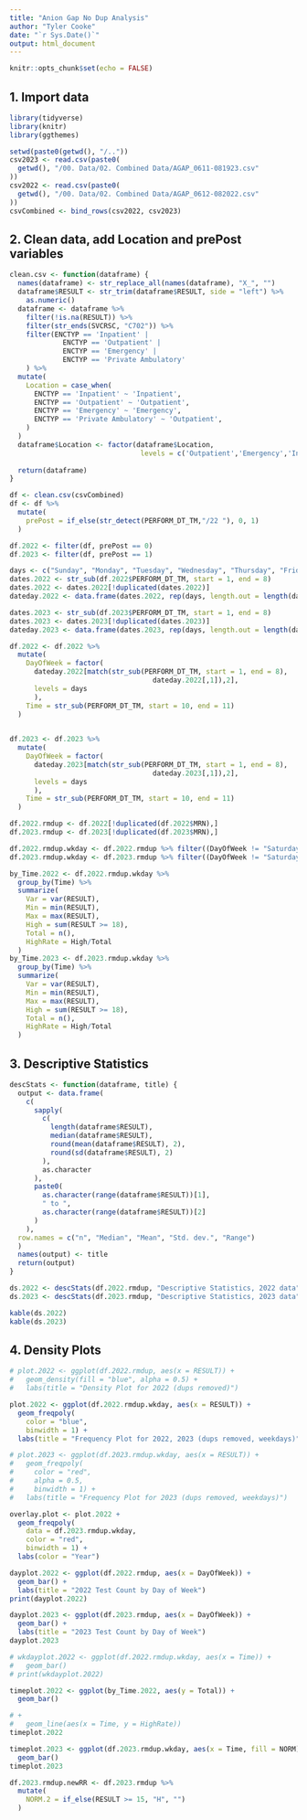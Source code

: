 ```yaml
---
title: "Anion Gap No Dup Analysis"
author: "Tyler Cooke"
date: "`r Sys.Date()`"
output: html_document
---
```


```r
knitr::opts_chunk$set(echo = FALSE)
```

## 1. Import data

```r
library(tidyverse)
library(knitr)
library(ggthemes)

setwd(paste0(getwd(), "/.."))
csv2023 <- read.csv(paste0(
  getwd(), "/00. Data/02. Combined Data/AGAP_0611-081923.csv"
))
csv2022 <- read.csv(paste0(
  getwd(), "/00. Data/02. Combined Data/AGAP_0612-082022.csv"
))
csvCombined <- bind_rows(csv2022, csv2023)
```

## 2. Clean data, add Location and prePost variables

```r
clean.csv <- function(dataframe) {
  names(dataframe) <- str_replace_all(names(dataframe), "X_", "")
  dataframe$RESULT <- str_trim(dataframe$RESULT, side = "left") %>% 
    as.numeric()
  dataframe <- dataframe %>% 
    filter(!is.na(RESULT)) %>% 
    filter(str_ends(SVCRSC, "C702")) %>% 
    filter(ENCTYP == 'Inpatient' |
             ENCTYP == 'Outpatient' |
             ENCTYP == 'Emergency' |
             ENCTYP == 'Private Ambulatory'
    ) %>%
  mutate(
    Location = case_when(
      ENCTYP == 'Inpatient' ~ 'Inpatient',
      ENCTYP == 'Outpatient' ~ 'Outpatient',
      ENCTYP == 'Emergency' ~ 'Emergency',
      ENCTYP == 'Private Ambulatory' ~ 'Outpatient',
    )
  )
  dataframe$Location <- factor(dataframe$Location,
                                levels = c('Outpatient','Emergency','Inpatient'))
  
  return(dataframe)
}

df <- clean.csv(csvCombined)
df <- df %>% 
  mutate(
    prePost = if_else(str_detect(PERFORM_DT_TM,"/22 "), 0, 1)
  )

df.2022 <- filter(df, prePost == 0)
df.2023 <- filter(df, prePost == 1)

days <- c("Sunday", "Monday", "Tuesday", "Wednesday", "Thursday", "Friday", "Saturday")
dates.2022 <- str_sub(df.2022$PERFORM_DT_TM, start = 1, end = 8)
dates.2022 <- dates.2022[!duplicated(dates.2022)]
dateday.2022 <- data.frame(dates.2022, rep(days, length.out = length(dates.2022)))

dates.2023 <- str_sub(df.2023$PERFORM_DT_TM, start = 1, end = 8)
dates.2023 <- dates.2023[!duplicated(dates.2023)]
dateday.2023 <- data.frame(dates.2023, rep(days, length.out = length(dates.2023)))

df.2022 <- df.2022 %>% 
  mutate(
    DayOfWeek = factor(
      dateday.2022[match(str_sub(PERFORM_DT_TM, start = 1, end = 8),
                                   dateday.2022[,1]),2],
      levels = days
      ),
    Time = str_sub(PERFORM_DT_TM, start = 10, end = 11)
  )
  

df.2023 <- df.2023 %>% 
  mutate(
    DayOfWeek = factor(
      dateday.2023[match(str_sub(PERFORM_DT_TM, start = 1, end = 8),
                                   dateday.2023[,1]),2],
      levels = days
      ),
    Time = str_sub(PERFORM_DT_TM, start = 10, end = 11)
  )

df.2022.rmdup <- df.2022[!duplicated(df.2022$MRN),]
df.2023.rmdup <- df.2023[!duplicated(df.2023$MRN),]

df.2022.rmdup.wkday <- df.2022.rmdup %>% filter((DayOfWeek != "Saturday") & (DayOfWeek != "Sunday")) 
df.2023.rmdup.wkday <- df.2023.rmdup %>% filter((DayOfWeek != "Saturday") & (DayOfWeek != "Sunday"))

by_Time.2022 <- df.2022.rmdup.wkday %>% 
  group_by(Time) %>% 
  summarize(
    Var = var(RESULT),
    Min = min(RESULT),
    Max = max(RESULT),
    High = sum(RESULT >= 18),
    Total = n(),
    HighRate = High/Total
  ) 
by_Time.2023 <- df.2023.rmdup.wkday %>% 
  group_by(Time) %>% 
  summarize(
    Var = var(RESULT),
    Min = min(RESULT),
    Max = max(RESULT),
    High = sum(RESULT >= 18),
    Total = n(),
    HighRate = High/Total
  )
```

## 3. Descriptive Statistics

```r
descStats <- function(dataframe, title) {
  output <- data.frame(
    c(
      sapply(
        c(
          length(dataframe$RESULT),
          median(dataframe$RESULT),
          round(mean(dataframe$RESULT), 2),
          round(sd(dataframe$RESULT), 2)
        ),
        as.character
      ),
      paste0(
        as.character(range(dataframe$RESULT))[1],
        " to ",
        as.character(range(dataframe$RESULT))[2]
      )
    ),
  row.names = c("n", "Median", "Mean", "Std. dev.", "Range")
  )
  names(output) <- title
  return(output)
}

ds.2022 <- descStats(df.2022.rmdup, "Descriptive Statistics, 2022 data")
ds.2023 <- descStats(df.2023.rmdup, "Descriptive Statistics, 2023 data")

kable(ds.2022)
kable(ds.2023)
```

## 4. Density Plots

```r
# plot.2022 <- ggplot(df.2022.rmdup, aes(x = RESULT)) +
#   geom_density(fill = "blue", alpha = 0.5) +
#   labs(title = "Density Plot for 2022 (dups removed)")

plot.2022 <- ggplot(df.2022.rmdup.wkday, aes(x = RESULT)) +
  geom_freqpoly(
    color = "blue",
    binwidth = 1) +
  labs(title = "Frequency Plot for 2022, 2023 (dups removed, weekdays)")

# plot.2023 <- ggplot(df.2023.rmdup.wkday, aes(x = RESULT)) +
#   geom_freqpoly(
#     color = "red", 
#     alpha = 0.5,
#     binwidth = 1) +
#   labs(title = "Frequency Plot for 2023 (dups removed, weekdays)")

overlay.plot <- plot.2022 + 
  geom_freqpoly(
    data = df.2023.rmdup.wkday,
    color = "red",
    binwidth = 1) +
  labs(color = "Year")

dayplot.2022 <- ggplot(df.2022.rmdup, aes(x = DayOfWeek)) +
  geom_bar() +
  labs(title = "2022 Test Count by Day of Week")
print(dayplot.2022)

dayplot.2023 <- ggplot(df.2023.rmdup, aes(x = DayOfWeek)) +
  geom_bar() +
  labs(title = "2023 Test Count by Day of Week")
dayplot.2023

# wkdayplot.2022 <- ggplot(df.2022.rmdup.wkday, aes(x = Time)) +
#   geom_bar()
# print(wkdayplot.2022)

timeplot.2022 <- ggplot(by_Time.2022, aes(y = Total)) +
  geom_bar() 

# +
#   geom_line(aes(x = Time, y = HighRate))
timeplot.2022

timeplot.2023 <- ggplot(df.2023.rmdup.wkday, aes(x = Time, fill = NORM)) +
  geom_bar()
timeplot.2023

df.2023.rmdup.newRR <- df.2023.rmdup %>% 
  mutate(
    NORM.2 = if_else(RESULT >= 15, "H", "")
  )


```

